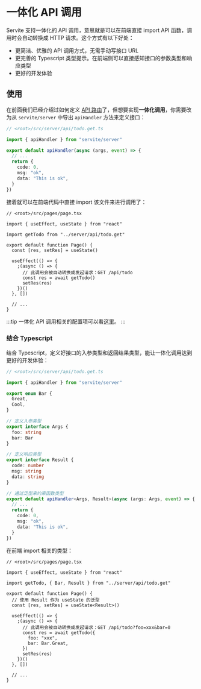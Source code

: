 # 一体化 API 调用

Servite 支持一体化的 API 调用，意思就是可以在前端直接 import API 函数，调用时会自动转换成 HTTP 请求。这个方式有以下好处：

- 更简洁、优雅的 API 调用方式，无需手动写接口 URL
- 更完善的 Typescript 类型提示。在前端侧可以直接感知接口的参数类型和响应类型
- 更好的开发体验

## 使用

在前面我们已经介绍过如何定义 [API 路由](/zh/guide/routes#api-路由)了，但想要实现**一体化调用**，你需要改为从 `servite/server` 中导出 `apiHandler` 方法来定义接口：

```ts
// <root>/src/server/api/todo.get.ts

import { apiHandler } from "servite/server"

export default apiHandler(async (args, event) => {
  // ...
  return {
    code: 0,
    msg: "ok",
    data: "This is ok",
  }
})
```

接着就可以在前端代码中直接 import 该文件来进行调用了：

```tsx
// <root>/src/pages/page.tsx

import { useEffect, useState } from "react"

import getTodo from "../server/api/todo.get"

export default function Page() {
  const [res, setRes] = useState()

  useEffect(() => {
    ;(async () => {
      // 此调用会被自动转换成发起请求：GET /api/todo
      const res = await getTodo()
      setRes(res)
    })()
  }, [])

  // ...
}
```

:::tip
一体化 API 调用相关的配置项可以看[这里](/zh/guide/config#api)。
:::

### 结合 Typescript

结合 Typescript，定义好接口的入参类型和返回结果类型，能让一体化调用达到更好的开发体验：

```ts
// <root>/src/server/api/todo.get.ts

import { apiHandler } from "servite/server"

export enum Bar {
  Great,
  Cool,
}

// 定义入参类型
export interface Args {
  foo: string
  bar: Bar
}

// 定义响应类型
export interface Result {
  code: number
  msg: string
  data: string
}

// 通过泛型来约束函数类型
export default apiHandler<Args, Result>(async (args: Args, event) => {
  // ...
  return {
    code: 0,
    msg: "ok",
    data: "This is ok",
  }
})
```

在前端 import 相关的类型：

```tsx
// <root>/src/pages/page.tsx

import { useEffect, useState } from "react"

import getTodo, { Bar, Result } from "../server/api/todo.get"

export default function Page() {
  // 使用 Result 作为 useState 的泛型
  const [res, setRes] = useState<Result>()

  useEffect(() => {
    ;(async () => {
      // 此调用会被自动转换成发起请求：GET /api/todo?foo=xxx&bar=0
      const res = await getTodo({
        foo: "xxx",
        bar: Bar.Great,
      })
      setRes(res)
    })()
  }, [])

  // ...
}
```
